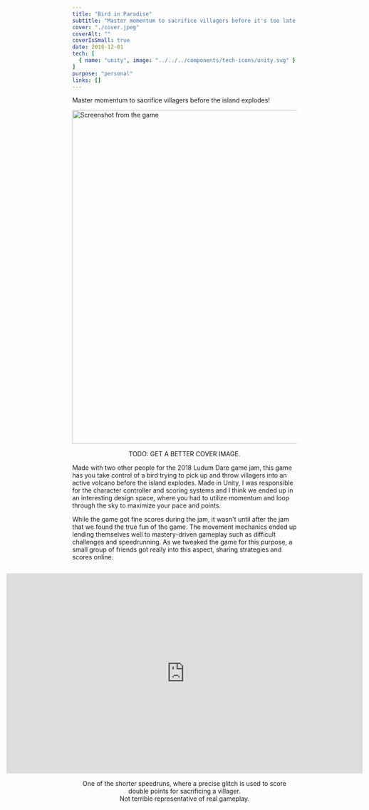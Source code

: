 ```yaml
---
title: "Bird in Paradise"
subtitle: "Master momentum to sacrifice villagers before it's too late (Ludum Dare)."
cover: "./cover.jpeg"
coverAlt: ""
coverIsSmall: true
date: 2018-12-01
tech: [
  { name: "unity", image: "../../../components/tech-icons/unity.svg" }
]
purpose: "personal"
links: []
---
```



<p className="de-emphasize">Master momentum to sacrifice villagers before the island explodes!</p>

<div style="display: flex; flex-direction: column; align-items: center; margin: 1em 0">
  <Image src={cover} alt="Screenshot from the game" width="750rem" style="margin-bottom: 1em" />
  <span className="de-emphasize" style="text-align: center">
		TODO: GET A BETTER COVER IMAGE.
	</span>
</div>

Made with two other people for the 2018 Ludum Dare game jam, this game has you take control of a bird trying to pick up and throw villagers into an active volcano before the island explodes. Made in Unity, I was responsible for the character controller and scoring systems and I think we ended up in an interesting design space, where you had to utilize momentum and loop through the sky to maximize your pace and points.

While the game got fine scores during the jam, it wasn't until after the jam that we found the true fun of the game. The movement mechanics ended up lending themselves well to mastery-driven gameplay such as difficult challenges and speedrunning. As we tweaked the game for this purpose, a small group of friends got really into this aspect, sharing strategies and scores online.

<div style="display: flex; flex-direction: column; align-items: center; margin: 1em 0">
<div style="display: flex; justify-content: center; margin: 1em 0">
  <iframe width="800" height="450" src="https://www.youtube.com/embed/_WFx9qkayqU?si=KUF7YuS2m3aBKjnh&vq=hd1080" title="YouTube video player" frameborder="0" allow="autoplay; encrypted-media; picture-in-picture; web-share" referrerpolicy="strict-origin-when-cross-origin" allowfullscreen></iframe>
</div>
  <span className="de-emphasize" style="text-align: center">
		One of the shorter speedruns, where a precise glitch is used to score double points for sacrificing a villager.<br />Not terrible representative of real gameplay.
	</span>
</div>